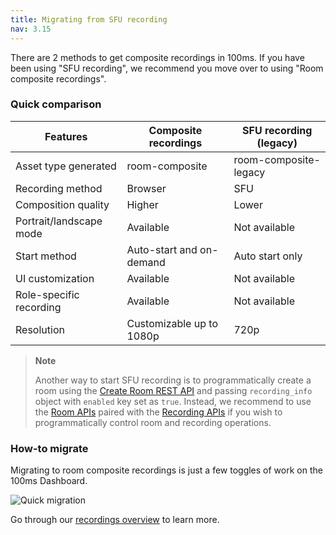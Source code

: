```yaml
---
title: Migrating from SFU recording
nav: 3.15
---
```


There are 2 methods to get composite recordings in 100ms. If you have been using "SFU recording", we recommend you move over to using "Room composite recordings".

### Quick comparison

| Features                | Composite recordings     | SFU recording (legacy) |
|-------------------------|--------------------------|------------------------|
| Asset type generated    | room-composite           | room-composite-legacy  |
| Recording method        | Browser                  | SFU                    |
| Composition quality     | Higher                   | Lower                  |
| Portrait/landscape mode | Available                | Not available          |
| Start method            | Auto-start and on-demand | Auto start only        |
| UI customization        | Available                | Not available          |
| Role-specific recording | Available                | Not available          |
| Resolution              | Customizable up to 1080p | 720p                   |

> **Note**
>
> Another way to start SFU recording is to programmatically create a room using the [Create Room REST API](/server-side/v2/api-reference/Rooms/create-via-api) and passing `recording_info` object with `enabled` key set as `true`. Instead, we recommend to use the [Room APIs](/server-side/v2/api-reference/Rooms/overview) paired with the [Recording APIs](/server-side/v2/api-reference/recordings/overview) if you wish to programmatically control room and recording operations.

### How-to migrate

Migrating to room composite recordings is just a few toggles of work on the 100ms Dashboard.

![Quick migration](/docs/v2/sfu-migration.png)

Go through our [recordings overview](./overview) to learn more.
